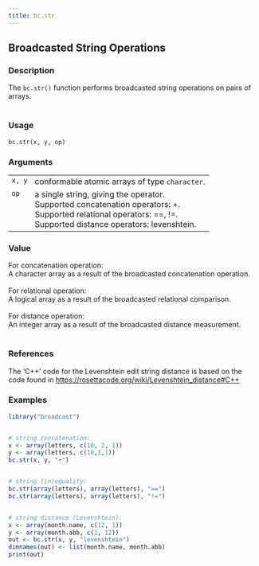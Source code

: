 ```yaml
---
title: bc.str
---
```

## Broadcasted String Operations {.unnumbered}


### Description

The <code>bc.str()</code> function
performs broadcasted string operations on pairs of arrays. <br /> <br />



### Usage

<pre><code class='language-R'>bc.str(x, y, op)
</code></pre>


### Arguments

<table>
<tr><td style = "white-space: collapse; font-family: monospace; vertical-align: top"><code id="x">x</code>, <code id="y">y</code></td>
<td>
conformable atomic arrays of type <code>character</code>.
</td></tr>
<tr><td style = "white-space: collapse; font-family: monospace; vertical-align: top"><code id="op">op</code></td>
<td>
a single string, giving the operator. <br />
Supported concatenation operators: +. <br />
Supported relational operators: ==, !=. <br />
Supported distance operators: levenshtein. <br />
</td></tr>
</table>


### Value

For concatenation operation: <br />
A character array as a result of the broadcasted concatenation operation. <br />
<br />
For relational operation: <br />
A logical array as a result of the broadcasted relational comparison. <br />
<br />
For distance operation: <br />
An integer array as a result of the broadcasted distance measurement. <br />
<br />



### References

The 'C++' code for the Levenshtein edit string distance is based on the code found in
<a href="https://rosettacode.org/wiki/Levenshtein_distance#C++">https://rosettacode.org/wiki/Levenshtein_distance#C++</a>



### Examples
```r
library("broadcast")


# string concatenation:
x <- array(letters, c(10, 2, 1))
y <- array(letters, c(10,1,1))
bc.str(x, y, "+")


# string (in)equality:
bc.str(array(letters), array(letters), "==")
bc.str(array(letters), array(letters), "!=")


# string distance (Levenshtein):
x <- array(month.name, c(12, 1))
y <- array(month.abb, c(1, 12))
out <- bc.str(x, y, "levenshtein")
dimnames(out) <- list(month.name, month.abb)
print(out)


```
